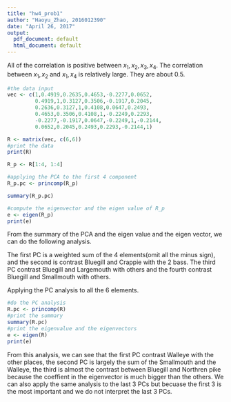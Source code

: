```yaml
---
title: "hw4_prob1"
author: "Haoyu_Zhao, 2016012390"
date: "April 26, 2017"
output:
  pdf_document: default
  html_document: default
---
```

\section{a}
All of the correlation is positive between $x_1, x_2, x_3,x_4$. The correlation between $x_1,x_2$ and $x_1,x_4$ is relatively large. They are about 0.5.

\section{b}
```r
#the data input
vec <- c(1,0.4919,0.2635,0.4653,-0.2277,0.0652,
         0.4919,1,0.3127,0.3506,-0.1917,0.2045,
         0.2636,0.3127,1,0.4108,0.0647,0.2493,
         0.4653,0.3506,0.4108,1,-0.2249,0.2293,
         -0.2277,-0.1917,0.0647,-0.2249,1,-0.2144,
         0.0652,0.2045,0.2493,0.2293,-0.2144,1)

R <- matrix(vec, c(6,6))
#print the data
print(R)

R_p <- R[1:4, 1:4]

#applying the PCA to the first 4 component
R_p.pc <- princomp(R_p)

summary(R_p.pc)

#compute the eigenvector and the eigen value of R_p
e <- eigen(R_p)
print(e)
```
From the summary of the PCA and the eigen value and the eigen vector, we can do the following analysis.

The first PC is a weighted sum of the 4 elements(omit all the minus sign), and the second is contrast Bluegill and Crappie with the 2 bass. The third PC contrast Bluegill and Largemouth with others and the fourth contrast Bluegill and Smallmouth with others.

\section{c}
Applying the PC analysis to all the 6 elements.

```r
#do the PC analysis
R.pc <- princomp(R)
#print the summary
summary(R.pc)
#print the eigenvalue and the eigenvectors
e <- eigen(R)
print(e)
```
From this analysis, we can see that the first PC contrast Walleye with the other places, the second PC is largely the sum of the Smallmouth and the Walleye, the third is almost the contrast between Bluegill and Northren pike because the coeffient in the eigenvector is much bigger than the others. We can also apply the same analysis to the last 3 PCs but becuase the first 3 is the most important and we do not interpret the last 3 PCs.
